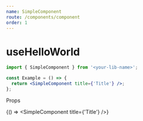 ```yaml
---
name: SimpleComponent
route: /components/component
order: 1
---
```



# useHelloWorld

```js
import { SimpleComponent } from '<your-lib-name>';
```

```jsx
const Example = () => {
  return <SimpleComponent title={'Title'} />;
};
```

Props

<Props of={SimpleComponent} />

<Playground>{() => <SimpleComponent title={'Title'} />}</Playground>
